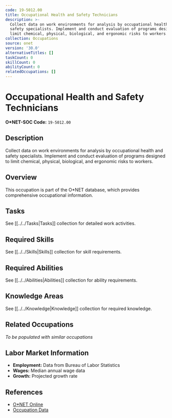 ```yaml
---
code: 19-5012.00
title: Occupational Health and Safety Technicians
description: >-
  Collect data on work environments for analysis by occupational health and
  safety specialists. Implement and conduct evaluation of programs designed to
  limit chemical, physical, biological, and ergonomic risks to workers.
collection: Occupations
source: onet
version: '30.0'
alternativeTitles: []
taskCount: 0
skillCount: 0
abilityCount: 0
relatedOccupations: []
---
```

# Occupational Health and Safety Technicians

**O*NET-SOC Code:** `19-5012.00`

## Description

Collect data on work environments for analysis by occupational health and safety specialists. Implement and conduct evaluation of programs designed to limit chemical, physical, biological, and ergonomic risks to workers.

## Overview

This occupation is part of the O*NET database, which provides comprehensive occupational information.

## Tasks

See [[../../Tasks|Tasks]] collection for detailed work activities.

## Required Skills

See [[../../Skills|Skills]] collection for skill requirements.

## Required Abilities

See [[../../Abilities|Abilities]] collection for ability requirements.

## Knowledge Areas

See [[../../Knowledge|Knowledge]] collection for required knowledge.

## Related Occupations

*To be populated with similar occupations*

## Labor Market Information

- **Employment:** Data from Bureau of Labor Statistics
- **Wages:** Median annual wage data
- **Growth:** Projected growth rate

## References

- [O*NET Online](https://www.onetonline.org/link/summary/19-5012.00)
- [Occupation Data](https://www.onetcenter.org/)
